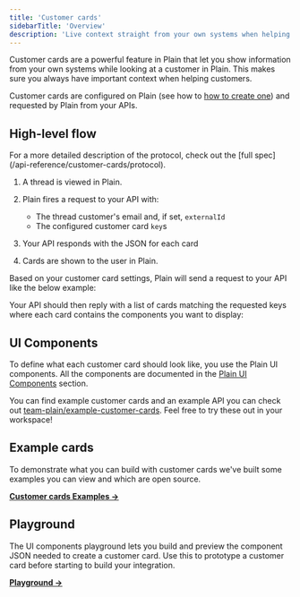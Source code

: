 ```yaml
---
title: 'Customer cards'
sidebarTitle: 'Overview'
description: 'Live context straight from your own systems when helping customers.'
---
```


Customer cards are a powerful feature in Plain that let you show information from your own systems while looking at a customer in Plain. This makes sure you always have important context when helping customers.

Customer cards are configured on Plain (see how to [how to create one](/api-reference/customer-cards/create-a-customer-card)) and requested by Plain from your APIs.

## High-level flow

<Note>
  For a more detailed description of the protocol, check out the [full
  spec](/api-reference/customer-cards/protocol).
</Note>

1. A thread is viewed in Plain.
2. Plain fires a request to your API with:

   - The thread customer's email and, if set, `externalId`
   - The configured customer card `key`s

3. Your API responds with the JSON for each card
4. Cards are shown to the user in Plain.

Based on your customer card settings, Plain will send a request to your API like the below example:

<Snippet file="customer-cards/customer-cards-basic-request.mdx" />

Your API should then reply with a list of cards matching the requested keys where each card contains the components you want to display:

<Snippet file="customer-cards/customer-cards-basic-response.mdx" />

## UI Components

To define what each customer card should look like, you use the Plain UI components. All the components are documented in the [Plain UI Components](/api-reference/ui-components/) section.

You can find example customer cards and an example API you can check out [team-plain/example-customer-cards](https://github.com/team-plain/example-customer-cards). Feel free to try these out in your workspace!

## Example cards

To demonstrate what you can build with customer cards we've built some examples you can view and which are open source.

[**Customer cards Examples →**](https://github.com/team-plain/example-customer-cards)

## Playground

The UI components playground lets you build and preview the component JSON needed to create a customer card. Use this to prototype a customer card before starting to build your integration.

[**Playground →**](https://app.plain.com/developer/ui-components-playground/)
